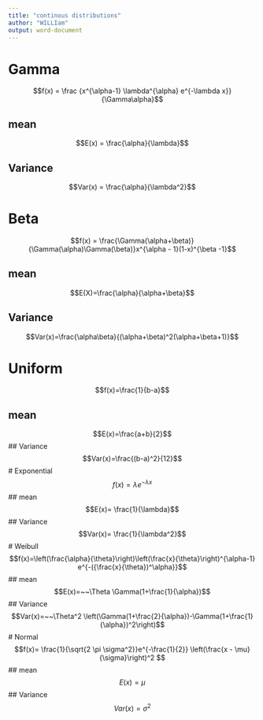 ---
title: "continous distributions"
author: "WILLIam"
output: word-document
---
# Gamma
$$f(x) = \frac {x^{\alpha-1} \lambda^{\alpha} e^{-\lambda x}}{\Gamma\alpha}$$

## mean
$$E(x) = \frac{\alpha}{\lambda}$$

## Variance
$$Var(x) = \frac{\alpha}{\lambda^2}$$



# Beta
$$f(x) = \frac{\Gamma(\alpha+\beta)}{\Gamma(\alpha)\Gamma(\beta)}x^{\alpha - 1}(1-x)^{\beta -1}$$

## mean
$$E(X)=\frac{\alpha}{\alpha+\beta}$$

## Variance
$$Var(x)=\frac{\alpha\beta}{(\alpha+\beta)^2(\alpha+\beta+1)}$$

# Uniform
$$f(x)=\frac{1}{b-a}$$

## mean 
$$E(x)=\frac{a+b}{2}$$
## Variance
$$Var(x)=\frac{(b-a)^2}{12}$$
# Exponential
$$f(x)=\lambda e^{-\lambda x}$$
## mean
$$E(x)= \frac{1}{\lambda}$$
## Variance
$$Var(x)= \frac{1}{\lambda^2}$$
# Weibull
$$f(x)=\left(\frac{\alpha}{\theta}\right)\left(\frac{x}{\theta}\right)^{\alpha-1} e^{-({\frac{x}{\theta})^\alpha}}$$
## mean
$$E(x)=~~\Theta \Gamma(1+\frac{1}{\alpha})$$
## Variance
$$Var(x)=~~\Theta^2 \left(\Gamma(1+\frac{2}{\alpha})-\Gamma(1+\frac{1}{\alpha})^2\right)$$
# Normal
$$f(x)= \frac{1}{\sqrt{2 \pi \sigma^2}}e^{-\frac{1}{2}} \left(\frac{x - \mu}{\sigma}\right)^2 $$
## mean 
$$E(x)= \mu$$
## Variance
$$Var(x)=\sigma^2$$
